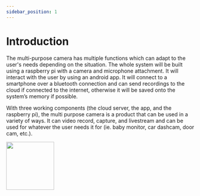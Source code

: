 ```yaml
---
sidebar_position: 1
---
```

# Introduction

The multi-purpose camera has multiple functions which can adapt to the user's needs depending on the situation. The whole system will be built using a raspberry pi with a camera and microphone attachment. It will interact with the user by using an android app. It will connect to a smartphone over a bluetooth connection and can send recordings to the cloud if connected to the internet, otherwise it will be saved onto the system’s memory if possible. 

With three working components (the cloud server, the app, and the raspberry pi), the multi purpose camera is a product that can be used in a variety of ways. It can video record, capture, and livestream and can be used for whatever the user needs it for (ie. baby monitor, car dashcam, door cam, etc.). 

<img src="main/documentation/Images/MPC_Icon.png" width="128"/>

